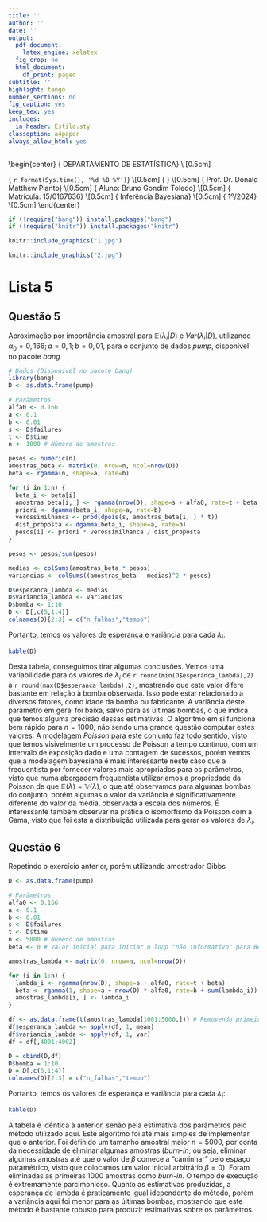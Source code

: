```yaml
---
title: ''
author: ''
date: ''
output:
  pdf_document:
    latex_engine: xelatex
  fig_crop: no
  html_document:
    df_print: paged
subtitle: ''
highlight: tango
number_sections: no
fig_caption: yes
keep_tex: yes
includes:
  in_header: Estilo.sty
classoption: a4paper
always_allow_html: yes
---
```

\begin{center}
{\Large
  DEPARTAMENTO DE ESTATÍSTICA} \\ [0.5cm]
\begin{figure}[!t]
\centering
\includegraphics[width=9cm, keepaspectratio]{logo-UnB.eps}
\end{figure}
{\large
  `r format(Sys.time(), '%d %B %Y')`} \\[0.5cm]
{\LARGE
  \textbf{Trabalho}} \\[0.5cm]
{\Large
  Prof. Dr. Donald Matthew Pianto} \\[0.5cm]
{\Large
  Aluno: Bruno Gondim Toledo} \\[0.5cm]
{\Large
  Matrícula: 15/0167636} \\[0.5cm]
{\Large
  Inferência Bayesiana} \\[0.5cm]
{\Large
  1º/2024} \\[0.5cm]
\end{center}

\newpage

```r
if (!require("bang")) install.packages("bang")
if (!require("knitr")) install.packages("knitr")
```

```r
knitr::include_graphics("1.jpg")
```

```r
knitr::include_graphics("2.jpg")
```


\newpage

# Lista 5

## Questão 5

Aproximação por importância amostral para $\mathbb{E}(\lambda_i|D)$ e $Var(\lambda_i|D)$, utilizando $\alpha_0=0,166;a=0,1;b=0,01$, para o conjunto de dados *pump*, disponível no pacote *bang*

```r
# Dados (Disponível no pacote bang)
library(bang)
D <- as.data.frame(pump)

# Parâmetros
alfa0 <- 0.166
a <- 0.1
b <- 0.01
s <- D$failures
t <- D$time
n <- 1000 # Número de amostras

pesos <- numeric(n)
amostras_beta <- matrix(0, nrow=n, ncol=nrow(D))
beta <- rgamma(n, shape=a, rate=b)

for (i in 1:n) {
  beta_i <- beta[i]
  amostras_beta[i, ] <- rgamma(nrow(D), shape=s + alfa0, rate=t + beta_i)
  priori <- dgamma(beta_i, shape=a, rate=b)
  verossimilhanca <- prod(dpois(s, amostras_beta[i, ] * t))
  dist_proposta <- dgamma(beta_i, shape=a, rate=b)
  pesos[i] <- priori * verossimilhanca / dist_proposta
}

pesos <- pesos/sum(pesos)

medias <- colSums(amostras_beta * pesos)
variancias <- colSums((amostras_beta - medias)^2 * pesos)

D$esperanca_lambda <- medias
D$variancia_lambda <- variancias
D$bomba <- 1:10
D <- D[,c(5,1:4)]
colnames(D)[2:3] = c("n_falhas","tempo")
```

\newpage

Portanto, temos os valores de esperança e variância para cada $\lambda_i$:

```r
kable(D)
```

Desta tabela, conseguimos tirar algumas conclusões. Vemos uma variabilidade para os valores de $\lambda_i$ de `r round(min(D$esperanca_lambda),2)` à `r round(max(D$esperanca_lambda),2)`, mostrando que este valor difere bastante em relação à bomba observada. Isso pode estar relacionado a diversos fatores, como idade da bomba ou fabricante. A variância deste parâmetro em geral foi baixa, salvo para as últimas bombas, o que indica que temos alguma precisão dessas estimativas. O algoritmo em sí funciona bem rápido para $n=1000$, não sendo uma grande questão computar estes valores. A modelagem *Poisson* para este conjunto faz todo sentido, visto que temos visivelmente um processo de Poisson a tempo contínuo, com um intervalo de exposição dado e uma contagem de sucessos, porém vemos que a modelagem bayesiana é mais interessante neste caso que a frequentista por fornecer valores mais apropriados para os parâmetros, visto que numa aborgadem frequentista utilizariamos a propriedade da Poisson de que $\mathbb{E}(\lambda) = \mathbb{V}(\lambda)$, o que até observamos para algumas bombas do conjunto, porém algumas o valor da variância é significativamente diferente do valor da média, observada a escala dos números. É interessante também observar na prática o isomorfismo da Poisson com a Gama, visto que foi esta a distribuição utilizada para gerar os valores de $\lambda_i$.

\newpage

## Questão 6

Repetindo o exercício anterior, porém utilizando amostrador Gibbs

```r
D <- as.data.frame(pump)

# Parâmetros
alfa0 <- 0.166
a <- 0.1
b <- 0.01
s <- D$failures
t <- D$time
n <- 5000 # Número de amostras
beta <- 0 # Valor inicial para iniciar o loop "não informativo" para Beta

amostras_lambda <- matrix(0, nrow=n, ncol=nrow(D))

for (i in 1:n) {
  lambda_i <- rgamma(nrow(D), shape=s + alfa0, rate=t + beta)
  beta <- rgamma(1, shape=a + nrow(D) * alfa0, rate=b + sum(lambda_i))
  amostras_lambda[i, ] <- lambda_i
}

df <- as.data.frame(t(amostras_lambda[1001:5000,])) # Removendo primeiras 1000 amostras (burn-in)
df$esperanca_lambda <- apply(df, 1, mean)
df$variancia_lambda <- apply(df, 1, var)
df = df[,4001:4002]

D = cbind(D,df)
D$bomba = 1:10
D = D[,c(5,1:4)]
colnames(D)[2:3] = c("n_falhas","tempo")

```

Portanto, temos os valores de esperança e variância para cada $\lambda_i$:

```r
kable(D)
```

A tabela é idêntica à anterior, senão pela estimativa dos parâmetros pelo método utilizado aqui. Este algoritmo foi até mais simples de implementar que o anterior. Foi definido um tamanho amostral maior $n=5000$, por conta da necessidade de eliminar algumas amostras (*burn-in*, ou seja, eliminar algumas amostras até que o valor de $\beta$ comece a "caminhar" pelo espaço paramétrico, visto que colocamos um valor inicial arbitrário $\beta=0$). Foram eliminadas as primeiras 1000 amostras como *burn-in*. O tempo de execução é extremamente parcimonioso. Quanto as estimativas produzidas, a esperança de lambda é praticamente igual idependente do método, porém a variância aqui foi menor para as últimas bombas, mostrando que este método é bastante robusto para produzir estimativas sobre os parâmetros.